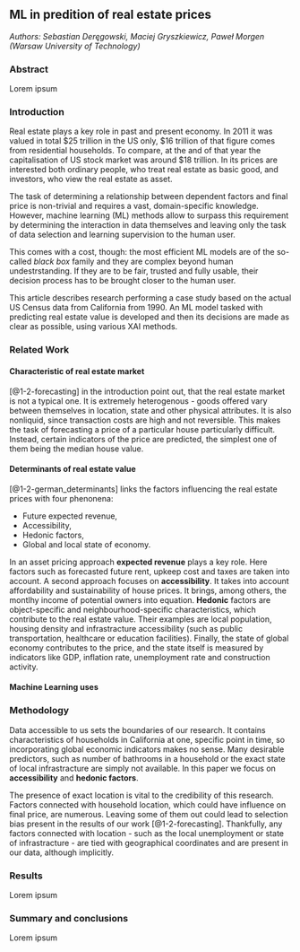 ## ML in predition of real estate prices

*Authors: Sebastian Deręgowski, Maciej Gryszkiewicz, Paweł Morgen (Warsaw University of Technology)*

### Abstract

Lorem ipsum

### Introduction

Real estate plays a key role in past and present economy. In 2011 it was valued in total \$25 trillion in the US only, \$16 trillion of that figure comes from residential households. To compare, at the and of that year the capitalisation of US stock market was around \$18 trillion. In its prices are interested both ordinary people, who treat real estate as basic good, and investors, who view the real estate as asset. 

The task of determining a relationship between dependent factors and final price is non-trivial and requires a vast, domain-specific knowledge. However, machine learning (ML) methods allow to surpass this requirement by determining the interaction in data themselves and leaving only the task of data selection and learning supervision to the human user. 

This comes with a cost, though: the most efficient ML models are of the so-called *black box* family and they are complex beyond human undestrstanding. If they are to be fair, trusted and fully usable, their decision process has to be brought closer to the human user. 

This article describes research performing a case study based on the actual US Census data from California from 1990. An ML model tasked with predicting real estate value is developed and then its decisions are made as clear as possible, using various XAI methods.

### Related Work

#### Characteristic of real estate market

[@1-2-forecasting] in the introduction point out, that the real estate market is not a typical one. It is extremely heterogenous - goods offered vary between themselves in location, state and other physical attributes. It is also nonliquid, since transaction costs are high and not reversible. This makes the task of forecasting a price of a particular house particularly difficult. Instead, certain indicators of the price are predicted, the simplest one of them being the median house value.

#### Determinants of real estate value
[@1-2-german_determinants] links the factors influencing the real estate prices with four phenonena:

* Future expected revenue,
* Accessibility,
* Hedonic factors,
* Global and local state of economy.

In an asset pricing approach **expected revenue** plays a key role. Here factors such as forecasted future rent, upkeep cost and taxes are taken into account. A second approach focuses on **accessibility**. It takes into account affordability and sustainability of house prices. It brings, among others, the montlhy income of potential owners into equation. **Hedonic** factors are object-specific and neighbourhood-specific characteristics, which contribute to the real estate value. Their examples are local population, housing density and infrastracture accessibility (such as public transportation, healthcare or education facilities). Finally, the state of global economy contributes to the price, and the state itself is measured by indicators like GDP, inflation rate, unemployment rate and construction activity.

#### Machine Learning uses



### Methodology

Data accessible to us sets the boundaries of our research. It contains characteristics of households in California at one, specific point in time, so incorporating global economic indicators makes no sense. Many desirable predictors, such as number of bathrooms in a household or the exact state of local infrastracture are simply not available. In this paper we focus on **accessibility** and **hedonic factors**.

The presence of exact location is vital to the credibility of this research. Factors connected with household location, which could have influence on final price, are numerous. Leaving some of them out could lead to selection bias present in the results of our work [@1-2-forecasting]. Thankfully, any factors connected with location - such as the local unemployment or state of infrastracture - are tied with geographical coordinates and are present in our data, although implicitly.

### Results

Lorem ipsum

### Summary and conclusions

Lorem ipsum